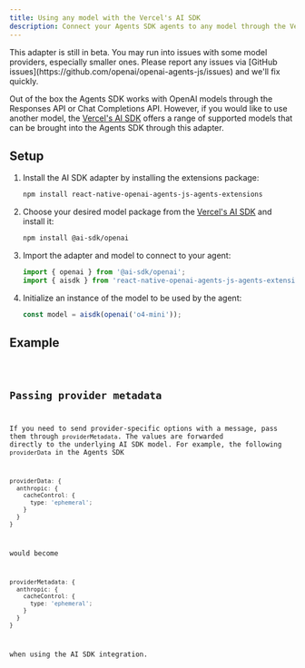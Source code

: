 ```yaml
---
title: Using any model with the Vercel's AI SDK
description: Connect your Agents SDK agents to any model through the Vercel's AI SDK
---
```



<Aside type="caution">
  This adapter is still in beta. You may run into issues with some model
  providers, especially smaller ones. Please report any issues via [GitHub
  issues](https://github.com/openai/openai-agents-js/issues) and we'll fix
  quickly.
</Aside>

Out of the box the Agents SDK works with OpenAI models through the Responses API or Chat
Completions API. However, if you would like to use another model, the [Vercel's AI SDK](https://sdk.vercel.ai/) offers a range
of supported models that can be brought into the Agents SDK through this adapter.

## Setup

<Steps>

1. Install the AI SDK adapter by installing the extensions package:

   ```bash
   npm install react-native-openai-agents-js-agents-extensions
   ```

2. Choose your desired model package from the [Vercel's AI SDK](https://sdk.vercel.ai/docs/models/overview) and install it:

   ```bash
   npm install @ai-sdk/openai
   ```

3. Import the adapter and model to connect to your agent:

   ```typescript
   import { openai } from '@ai-sdk/openai';
   import { aisdk } from 'react-native-openai-agents-js-agents-extensions';
   ```

4. Initialize an instance of the model to be used by the agent:

   ```typescript
   const model = aisdk(openai('o4-mini'));
   ```

</Steps>

## Example

<Code lang="typescript" code={aiSdkSetupExample} title="AI SDK Setup" />

## Passing provider metadata

If you need to send provider-specific options with a message, pass them through
`providerMetadata`. The values are forwarded directly to the underlying AI SDK
model. For example, the following `providerData` in the Agents SDK

```ts
providerData: {
  anthropic: {
    cacheControl: {
      type: 'ephemeral';
    }
  }
}
```

would become

```ts
providerMetadata: {
  anthropic: {
    cacheControl: {
      type: 'ephemeral';
    }
  }
}
```

when using the AI SDK integration.
